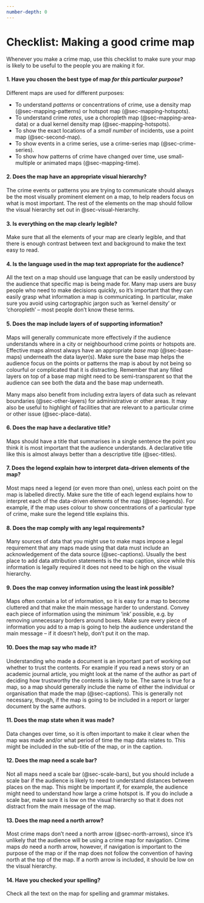 ```yaml
---
number-depth: 0
---
```


# Checklist: Making a good crime map

::: {.abstract}
Whenever you make a crime map, use this checklist to make sure your map is likely to be useful to the people you are making it for.
:::

#### 1. Have you chosen the best type of map _for this particular purpose_?

Different maps are used for different purposes:

* To understand _patterns_ or concentrations of crime, use a density map (@sec-mapping-patterns) or hotspot map (@sec-mapping-hotspots).
* To understand crime _rates_, use a choropleth map (@sec-mapping-area-data) or a dual kernel density map (@sec-mapping-hotspots).
* To show the exact locations of a _small number_ of incidents, use a point map (@sec-second-map).
* To show events in a crime series, use a crime-series map (@sec-crime-series).
* To show how patterns of crime have changed over time, use small-multiple or animated maps (@sec-mapping-time).


#### 2. Does the map have an appropriate visual hierarchy?

The crime events or patterns you are trying to communicate should always be the most visually prominent element on a map, to help readers focus on what is most important. The rest of the elements on the map should follow the visual hierarchy set out in @sec-visual-hierarchy. 


#### 3. Is everything on the map clearly legible?

Make sure that all the elements of your map are clearly legible, and that there is enough contrast between text and background to make the text easy to read.


#### 4. Is the language used in the map text appropriate for the audience?

All the text on a map should use language that can be easily understood by the audience that specific map is being made for. Many map users are busy people who need to make decisions quickly, so it's important that they can easily grasp what information a map is communicating. In particular, make sure you avoid using cartographic jargon such as 'kernel density' or 'choropleth' -- most people don't know these terms.


#### 5. Does the map include layers of of supporting information?

Maps will generally communicate more effectively if the audience understands where in a city or neighbourhood crime points or hotspots are. Effective maps almost always have an appropriate _base map_ (@sec-base-maps) underneath the data layer(s). Make sure the base map helps the audience focus on the points or patterns the map is about by not being so colourful or complicated that it is distracting. Remember that any filled layers on top of a base map might need to be semi-transparent so that the audience can see both the data and the base map underneath.

Many maps also benefit from including extra layers of data such as relevant boundaries (@sec-other-layers) for administrative or other areas. It may also be useful to highlight of facilities that are relevant to a particular crime or other issue (@sec-place-data). 


#### 6. Does the map have a declarative title?

Maps should have a title that summarises in a single sentence the point you think it is most important that the audience understands. A declarative title like this is almost always better than a descriptive title (@sec-titles).


#### 7. Does the legend explain how to interpret data-driven elements of the map?

Most maps need a legend (or even more than one), unless each point on the map is labelled directly. Make sure the title of each legend explains how to interpret each of the data-driven elements of the map (@sec-legends). For example, if the map uses colour to show concentrations of a particular type of crime, make sure the legend title explains this.


#### 8. Does the map comply with any legal requirements?

Many sources of data that you might use to make maps impose a legal requirement that any maps made using that data must include an acknowledgement of the data source (@sec-captions). Usually the best place to add data attribution statements is the map caption, since while this information is legally required it does not need to be high on the visual hierarchy.


#### 9. Does the map convey information using the least ink possible?

Maps often contain a lot of information, so it is easy for a map to become cluttered and that make the main message harder to understand. Convey each piece of information using the minimum 'ink' possible, e.g. by removing unnecessary borders around boxes. Make sure every piece of information you add to a map is going to help the audience understand the main message -- if it doesn't help, don't put it on the map.


#### 10. Does the map say who made it?

Understanding who made a document is an important part of working out whether to trust the contents. For example if you read a news story or an academic journal article, you might look at the name of the author as part of deciding how trustworthy the contents is likely to be. The same is true for a map, so a map should generally include the name of either the individual or organisation that made the map (@sec-captions). This is generally not necessary, though, if the map is going to be included in a report or larger document by the same authors.


#### 11. Does the map state when it was made?

Data changes over time, so it is often important to make it clear when the map was made and/or what period of time the map data relates to. This might be included in the sub-title of the map, or in the caption.


#### 12. Does the map need a scale bar?

Not all maps need a scale bar (@sec-scale-bars), but you should include a scale bar if the audience is likely to need to understand distances between places on the map. This might be important if, for example, the audience might need to understand how large a crime hotspot is. If you do include a scale bar, make sure it is low on the visual hierarchy so that it does not distract from the main message of the map.


#### 13. Does the map need a north arrow?

Most crime maps don't need a north arrow (@sec-north-arrows), since it's unlikely that the audience will be using a crime map for navigation. Crime maps _do_ need a north arrow, however, if navigation is important to the purpose of the map or if the map does not follow the convention of having north at the top of the map. If a north arrow is included, it should be low on the visual hierarchy.


#### 14. Have you checked your spelling?

Check all the text on the map for spelling and grammar mistakes.
